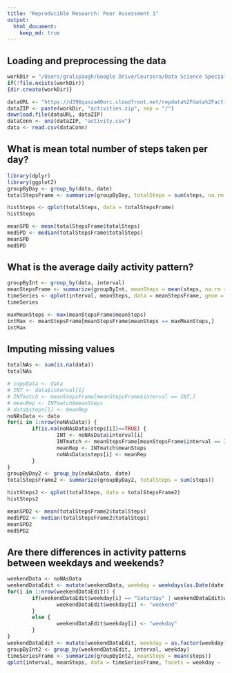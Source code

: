 ```yaml
---
title: "Reproducible Research: Peer Assessment 1"
output: 
  html_document:
    keep_md: true
---
```



## Loading and preprocessing the data

```r
workDir = "/Users/gralspaugh/Google Drive/Coursera/Data Science Specialization/coursera_repo/reproducible_research/courseProject1"
if(!file.exists(workDir))
{dir.create(workDir)}

dataURL <- "https://d396qusza40orc.cloudfront.net/repdata%2Fdata%2Factivity.zip"
dataZIP <- paste(workDir, "activities.zip", sep = "/")
download.file(dataURL, dataZIP)
dataConn <- unz(dataZIP, "activity.csv")
data <- read.csv(dataConn)
```
## What is mean total number of steps taken per day?
```r
library(dplyr)
library(ggplot2)
groupByDay <- group_by(data, date)
totalStepsFrame <- summarize(groupByDay, totalSteps = sum(steps, na.rm = TRUE))

histSteps <- qplot(totalSteps, data = totalStepsFrame)
histSteps

meanSPD <- mean(totalStepsFrame$totalSteps)
medSPD <- median(totalStepsFrame$totalSteps)
meanSPD
medSPD
```


## What is the average daily activity pattern?

```r
groupByInt <- group_by(data, interval)
meanStepsFrame <- summarize(groupByInt, meanSteps = mean(steps, na.rm = TRUE))
timeSeries <- qplot(interval, meanSteps, data = meanStepsFrame, geom = "line")
timeSeries

maxMeanSteps <- max(meanStepsFrame$meanSteps)
intMax <- meanStepsFrame[meanStepsFrame$meanSteps == maxMeanSteps,]
intMax
```

## Imputing missing values
```r
totalNAs <- sum(is.na(data))
totalNAs

# copyData <- data
# INT <- data$interval[1]
# INTmatch <- meanStepsFrame[meanStepsFrame$interval == INT,]
# meanRep <- INTmatch$meanSteps
# data$steps[1] <- meanRep
noNAsData <- data
for(i in 1:nrow(noNAsData)) {
        if(is.na(noNAsData$steps[i])==TRUE) {
                INT <- noNAsData$interval[i]
                INTmatch <- meanStepsFrame[meanStepsFrame$interval == INT,]
                meanRep <- INTmatch$meanSteps
                noNAsData$steps[i] <- meanRep
        }
}
groupByDay2 <- group_by(noNAsData, date)
totalStepsFrame2 <- summarize(groupByDay2, totalSteps = sum(steps))

histSteps2 <- qplot(totalSteps, data = totalStepsFrame2)
histSteps2

meanSPD2 <- mean(totalStepsFrame2$totalSteps)
medSPD2 <- median(totalStepsFrame2$totalSteps)
meanSPD2
medSPD2


```

## Are there differences in activity patterns between weekdays and weekends?

``` r
weekendData <- noNAsData
weekendDataEdit <- mutate(weekendData, weekday = weekdays(as.Date(date)))
for(i in 1:nrow(weekendDataEdit)) {
        if(weekendDataEdit$weekday[i] == "Saturday" | weekendDataEdit$weekday[i] == "Sunday"){
                weekendDataEdit$weekday[i] <- "weekend"
        }
        else {
                weekendDataEdit$weekday[i] <- "weekday"
        }
}
weekendDataEdit <- mutate(weekendDataEdit, weekday = as.factor(weekday))
groupByInt2 <- group_by(weekendDataEdit, interval, weekday)
timeSeriesFrame <- summarize(groupByInt2, meanSteps = mean(steps))
qplot(interval, meanSteps, data = timeSeriesFrame, facets = weekday ~ ., geom = "line")



```
